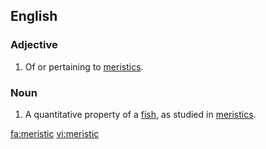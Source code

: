 ==English==

===Adjective===
{{en-adj}}

# {{context|ichthyology|lang=en}} Of or pertaining to [[meristics]].

===Noun===
{{en-noun}}

# {{context|ichthyology|lang=en}} A quantitative property of a [[fish]], as studied in [[meristics]].

[[fa:meristic]]
[[vi:meristic]]